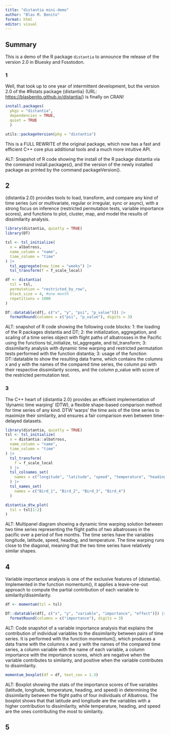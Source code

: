 ```yaml
---
title: "distantia mini-demo"
author: "Blas M. Benito"
format: html
editor: visual
---
```


## Summary

This is a demo of the R package `distantia` to announce the release of the version 2.0 in Bluesky and Fosstodon.

### 1

Well, that took up to one year of intermittent development, but the version 2.0 of the #Rstats package {distantia} (URL: <https://blasbenito.github.io/distantia/>) is finally on CRAN!

```r
install.packages(
  pkgs = "distantia",
  dependencies = TRUE,
  quiet = TRUE
  )

utils::packageVersion(pkg = "distantia")
```

This is a FULL REWRITE of the original package, which now has a fast and efficient C++ core plus additional tools and a much more intuitive API.

ALT: Snapshot of R code showing the install of the R package distantia via the command install.packages(), and the version of the newly installed package as printed by the command packageVersion().

## 2

{distantia 2.0} provides tools to load, transform, and compare any kind of time series (uni or multivariate, regular or irregular, sync or async), with a strong focus on inference (restricted permutation tests, variable importance scores), and functions to plot, cluster, map, and model the results of dissimilarity analysis.

```r
library(distantia, quietly = TRUE)
library(DT)

tsl <- tsl_initialize(
  x = albatross,
  name_column = "name",
  time_column = "time"
) |> 
  tsl_aggregate(new_time = "weeks") |> 
  tsl_transform(f = f_scale_local)

df <- distantia(
  tsl = tsl,
  permutation = "restricted_by_row",
  block_size = 4, #one month
  repetitions = 1000
)

DT::datatable(df[, c("x", "y", "psi", "p_value")]) |> 
  formatRound(columns = c("psi", "p_value"), digits = 3)
```

ALT: snapshot of R code showing the following code blocks: 1: the loading of the R packages distantia and DT; 2: the initialization, aggregation, and scaling of a time series object with flight paths of albatrosses in the Pacific using the functions tsl_initialize, tsl_aggregate, and tsl_transform; 3: dissimilarity analysis with dynamic time warping and restricted permutation tests performed with the function distantia; 3: usage of the function DT::datatable to show the resulting data frame, which contains the columns x and y with the names of the compared time series, the column psi with their respective dissimilarity scores, and the column p_value with score of the restricted permutation test.

### 3

The C++ heart of {distantia 2.0} provides an efficient implementation of 'dynamic time warping' (DTW), a flexible shape-based comparison method for time series of any kind. DTW 'warps' the time axis of the time series to maximize their similarity, and ensures a fair comparison even between time-delayed datasets.

```r
library(distantia, quietly = TRUE)
tsl <- tsl_initialize(
  x = distantia::albatross,
  name_column = "name",
  time_column = "time"
) |> 
  tsl_transform(
    f = f_scale_local
  ) |> 
  tsl_colnames_set(
    names = c("longitude", "latitude", "speed", "temperature", "heading")
  ) |> 
  tsl_names_set(
    names = c("Bird_1", "Bird_2", "Bird_3", "Bird_4")
  )

distantia_dtw_plot(
  tsl = tsl[1:2]
)
```

ALT: Multipanel diagram showing a dynamic time warping solution between two time series representing the flight paths of two albatrosses in the pacific over a period of five months. The time series have the variables longitude, latitude, speed, heading, and temperature. The time warping runs close to the diagonal, meaning that the two time series have relatively similar shapes.

## 4

Variable importance analysis is one of the exclusive features of {distantia}. Implemented in the function momentum(), it applies a leave-one-out approach to compute the partial contribution of each variable to similarity/dissimilarity.

```r
df <- momentum(tsl = tsl)

DT::datatable(df[, c("x", "y", "variable", "importance", "effect")]) |> 
  formatRound(columns = c("importance"), digits = 3)
```

ALT: Code snapshot of a variable importance analysis that explains the contribution of individual variables to the dissimilarity between pairs of time series. It is performed with the function momentum(), which produces a data frame with the columns x and y with the names of the compared time series, a column variable with the name of each variable, a column importance with the importance scores, which are negative when the variable contributes to similarity, and positive when the variable contributes to dissimilarity.

```r
momentum_boxplot(df = df, text_cex = 1.3)
```

ALT: Boxplot showing the stats of the importance scores of five variables (latitude, longitude, temperature, heading, and speed) in determining the dissimilarity between the flight paths of four individuals of Albatross. The boxplot shows that that latitude and longitude are the variables with a higher contribution to dissimilarity, while temperature, heading, and speed are the ones contributing the most to similarity.

## 5
